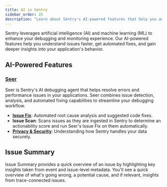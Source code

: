 ```yaml
---
title: AI in Sentry
sidebar_order: 25
description: "Learn about Sentry's AI-powered features that help you analyze and debug your code faster."
---
```


Sentry leverages artificial intelligence (AI) and machine learning (ML) to enhance your debugging and monitoring experience. Our AI-powered features help you understand issues faster, get automated fixes, and gain deeper insights into your application's behavior.

## AI-Powered Features

### [Seer](/product/ai-in-sentry/seer/)

Seer is Sentry's AI debugging agent that helps resolve errors and performance issues in your applications. Seer combines issue detection, analysis, and automated fixing capabilities to streamline your debugging workflow.

- **[Issue Fix](/product/ai-in-sentry/seer/issue-fix/)**: Automated root cause analysis and suggested code fixes.
- **Issue Scan**: Scans issues as they are ingested in Sentry to determine an actionability score and run Seer's Issue Fix on them automatically.
- **[Privacy & Security](/product/ai-in-sentry/seer/seer-privacy-security/)**: Understanding how Sentry handles your data securely.

## Issue Summary

Issue Summary provides a quick overview of an issue by highlighting key insights taken from event and issue-level metadata. You'll see a quick overview of what's going wrong, a potential cause, and if relevant, insights from trace-connected issues.
